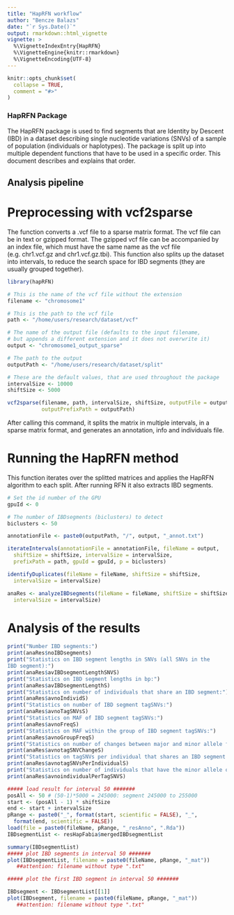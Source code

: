 ```yaml
---
title: "HapRFN workflow"
author: "Bencze Balazs"
date: "`r Sys.Date()`"
output: rmarkdown::html_vignette
vignette: >
  %\VignetteIndexEntry{HapRFN}
  %\VignetteEngine{knitr::rmarkdown}
  %\VignetteEncoding{UTF-8}
---
```


```r
knitr::opts_chunk$set(
  collapse = TRUE,
  comment = "#>"
)
```

### HapRFN Package

The HapRFN package is used to find segments that are Identity by Descent (IBD) in a dataset describing single nucleotide variations (SNVs) of a sample of population (individuals or haplotypes).
The package is split up into multiple dependent functions that have to be used in a specific order. This document describes and explains that order.

## Analysis pipeline

# Preprocessing with vcf2sparse

The function converts a .vcf file to a sparse matrix format. The vcf file can be in text or gzipped format. The gzipped vcf file can be accompanied by an index file, which must have the same name as the vcf file (e.g. chr1.vcf.gz and chr1.vcf.gz.tbi). This function also splits up the dataset into intervals, to reduce the search space for IBD segments (they are usually grouped together).

```r
library(hapRFN)

# This is the name of the vcf file without the extension
filename <- "chromosome1"

# This is the path to the vcf file
path <- "/home/users/research/dataset/vcf"

# The name of the output file (defaults to the input filename,
# but appends a different extension and it does not overwrite it)
output <- "chromosome1_output_sparse"

# The path to the output
outputPath <- "/home/users/research/dataset/split"

# These are the default values, that are used throughout the package
intervalSize <- 10000
shiftSize <- 5000

vcf2sparse(filename, path, intervalSize, shiftSize, outputFile = output,
           outputPrefixPath = outputPath)

```

After calling this command, it splits the matrix in multiple intervals, in a sparse matrix format, and generates an annotation, info and individuals file.

# Running the HapRFN method

This function iterates over the splitted matrices and applies the HapRFN algorithm to each split. After running RFN it also extracts IBD segments.

```r
# Set the id number of the GPU
gpuId <- 0

# The number of IBDsegments (biclusters) to detect
biclusters <- 50

annotationFile <- paste0(outputPath, "/", output, "_annot.txt")

iterateIntervals(annotationFile = annotationFile, fileName = output,
  shiftSize = shiftSize, intervalSize = intervalSize,
  prefixPath = path, gpuId = gpuId, p = biclusters)

identifyDuplicates(fileName = fileName, shiftSize = shiftSize,
  intervalSize = intervalSize)

anaRes <- analyzeIBDsegments(fileName = fileName, shiftSize = shiftSize,
  intervalSize = intervalSize)
```

# Analysis of the results

```r
print("Number IBD segments:")
print(anaRes$noIBDsegments)
print("Statistics on IBD segment lengths in SNVs (all SNVs in the
IBD segment):")
print(anaRes$avIBDsegmentLengthSNVS)
print("Statistics on IBD segment lengths in bp:")
print(anaRes$avIBDsegmentLengthS)
print("Statistics on number of individuals that share an IBD segment:")
print(anaRes$avnoIndividS)
print("Statistics on number of IBD segment tagSNVs:")
print(anaRes$avnoTagSNVsS)
print("Statistics on MAF of IBD segment tagSNVs:")
print(anaRes$avnoFreqS)
print("Statistics on MAF within the group of IBD segment tagSNVs:")
print(anaRes$avnoGroupFreqS)
print("Statistics on number of changes between major and minor allele frequency:")
print(anaRes$avnotagSNVChangeS)
print("Statistics on tagSNVs per individual that shares an IBD segment:")
print(anaRes$avnotagSNVsPerIndividualS)
print("Statistics on number of individuals that have the minor allele of tagSNVs:")
print(anaRes$avnoindividualPerTagSNVS)

##### load result for interval 50 #######
posAll <- 50 # (50-1)*5000 = 245000: segment 245000 to 255000
start <- (posAll - 1) * shiftSize
end <- start + intervalSize
pRange <- paste0("_", format(start, scientific = FALSE), "_",
  format(end, scientific = FALSE))
load(file = paste0(fileName, pRange, "_resAnno", ".Rda"))
IBDsegmentList <- resHapFabia$mergedIBDsegmentList

summary(IBDsegmentList)
##### plot IBD segments in interval 50 #######
plot(IBDsegmentList, filename = paste0(fileName, pRange, "_mat"))
   ##attention: filename without type ".txt"

##### plot the first IBD segment in interval 50 #######

IBDsegment <- IBDsegmentList[[1]]
plot(IBDsegment, filename = paste0(fileName, pRange, "_mat"))
   ##attention: filename without type ".txt"
```

